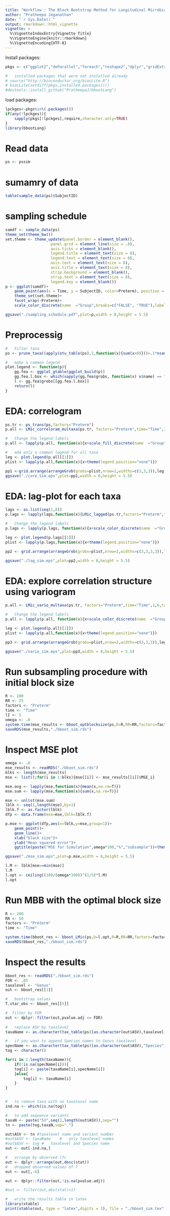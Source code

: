```yaml
---
title: "Workflow : The Block Bootstrap Method for Longitudinal Microbiome Data"
author: "Pratheepa Jeganathan"
date: "`r Sys.Date()`"
output: rmarkdown::html_vignette
vignette: >
  %\VignetteIndexEntry{Vignette Title}
  %\VignetteEngine{knitr::rmarkdown}
  %\VignetteEncoding{UTF-8}
---
```



Install packages: 
```r
pkgs <- c("ggplot2","doParallel","foreach","reshape2","dplyr","gridExtra","phyloseq","DESeq2","tidyr","BiocParallel","ggfortify","R.utils","edgeR","limma","ashr")

#   installed packages that were not installed already
# source("http://bioconductor.org/biocLite.R")
# biocLite(setdiff(pkgs,installed.packages()))
#devtools::install_github("PratheepaJ/bbootLong")
```

load packages:
```r
lpckges<-pkgs%in%(.packages())
if(any(!lpckges)){
    sapply(pkgs[!lpckges],require,character.only=TRUE)
}
library(bbootLong)
```

#   Read data
```r
ps <- pssim
```

#   sumamry of data

```r
table(sample_data(ps)$SubjectID)
```

#   sampling schedule

```r
samdf <- sample_data(ps)
theme_set(theme_bw())
set.theme <- theme_update(panel.border = element_blank(),
                    panel.grid = element_line(size = .8),
                    axis.ticks = element_blank(),
                    legend.title = element_text(size = 8),
                    legend.text = element_text(size = 6),
                    axis.text = element_text(size = 8),
                    axis.title = element_text(size = 8),
                    strip.background = element_blank(),
                    strip.text = element_text(size = 8),
                    legend.key = element_blank())
p <- ggplot(samdf)+
    geom_point(aes(x = Time, y = SubjectID, color=Preterm), position = position_jitter(width = .2,height = .1),size = 2,alpha=.8)+
    theme_set(set.theme)+
    facet_wrap(~Preterm)+
    scale_color_discrete(name  ="Group",breaks=c("FALSE", "TRUE"),labels=c("Term", "Preterm"))

ggsave("./sampling_schedule.pdf",plot=p,width = 8,height = 5.5)
```

#   Preprocessig
```r
#   Filter taxa
ps <- prune_taxa((apply(otu_table(ps),1,function(x){sum(x>0)}))>.1*nsamples(ps),ps)
```

```r
#   make a common legend
plot.legend <- function(p){
    gg.fea <- ggplot_gtable(ggplot_build(p))
    gg.fea.l.box <- which(sapply(gg.fea$grobs, function(x) x$name) == "guide-box")
    l <- gg.fea$grobs[[gg.fea.l.box]]
    return(l)
}
```

#   EDA: correlogram
```r
ps.tr <- ps_trans(ps,factors="Preterm") 
p.all <- LMic_correloram_multaxa(ps.tr, factors="Preterm",time="Time",1,6,taxlevel = "Genus")

#   Change the legend labels
p.all <- lapply(p.all, function(x){x+scale_fill_discrete(name  ="Group",breaks=c("FALSE", "TRUE"),labels=c("Term", "Preterm"))})

#   add only a common legend for all taxa
leg <- plot.legend(p.all[[1]])
plist <- lapply(p.all,function(x){x+theme(legend.position="none")})

pp1 <-grid.arrange(arrangeGrob(grobs=plist,nrow=2,widths=c(3,3,3)),leg,ncol=2,widths=c(10,2))
ggsave("./core_Sim.eps",plot=pp1,width = 8,height = 5.5)
```

#   EDA: lag-plot for each taxa
```r
lags <- as.list(seq(1,8))
p.lags <- lapply(lags,function(x){LMic_lagged(ps.tr,factors="Preterm",time="Time",taxon=1,x,taxlevel="Genus")})

#   Change the legend labels
p.lags <- lapply(p.lags, function(x){x+scale_color_discrete(name  ="Group",breaks=c("FALSE", "TRUE"),labels=c("Term", "Preterm"))})

leg <- plot.legend(p.lags[[1]])
plist <- lapply(p.lags,function(x){x+theme(legend.position="none")})

pp2 <- grid.arrange(arrangeGrob(grobs=plist,nrow=2,widths=c(3,3,3,3)),leg,ncol=2,widths=c(10,2))

ggsave("./lag_sim.eps",plot=pp2,width = 8,height = 5.5)

```

#   EDA: explore correlation structure using variogram
```r
p.all <- LMic_vario_multaxa(ps.tr, factors="Preterm",time="Time",1,6,taxlevel = "Genus")

#   Change the legend labels
p.all <- lapply(p.all, function(x){x+scale_color_discrete(name  ="Group",breaks=c("FALSE", "TRUE"),labels=c("Term", "Preterm "))})

leg <- plot.legend(p.all[[1]])
plist <- lapply(p.all,function(x){x+theme(legend.position="none")})

pp3 <- grid.arrange(arrangeGrob(grobs=plist,nrow=2,widths=c(3,3,3)),leg,ncol=2,widths=c(10,2))

ggsave("./vario_sim.eps",plot=pp3,width = 8,height = 5.5)
```

#   Run subsampling procedure with initial block size 
```r
R <- 100
RR <- 25
factors <- "Preterm"
time <- "Time"
lI <- 5
omega <- .6
system.time(mse_results <- bboot_optblocksize(ps,R=R,RR=RR,factors=factors,time=time,subjectidvar="SubjectID",lI=lI,omega=omega))
saveRDS(mse_results,"./bboot_sim.rds")
```

#   Inspect MSE plot
```r
omega <- .6
mse_results <- readRDS("./bboot_sim.rds")
blks <- length(mse_results)
mse <- list();for(i in 1:blks){mse[[i]] <- mse_results[[i]]$MSE_i}

mse.avg <- lapply(mse,function(x){mean(x,na.rm=T)})
mse.sum <- lapply(mse,function(x){sum(x,na.rm=T)})

mse <- unlist(mse.sum)
lblk <- seq(1,length(mse),by=1)
lblk.f <- as.factor(lblk)
dfp <- data.frame(mse=mse,lblk=lblk.f)

p.mse <- ggplot(dfp,aes(x=lblk,y=mse,group=1))+
    geom_point()+
    geom_line()+
    xlab("block size")+
    ylab("Mean squared error")+
    ggtitle(paste("MSE for Simulation",omega*100,"%","subsample"))+theme(plot.title = element_text(hjust = 0.5))

ggsave("./mse_sim.eps",plot=p.mse,width = 8,height = 5.5)

l.M <- lblk[mse==min(mse)]
l.M
l.opt <- ceiling((100/(omega*100))^(1/5)*l.M) 
l.opt
```

#   Run MBB with the optimal block size
```r
R <- 200
RR <- 50
factors <- "Preterm"
time <- "Time"

system.time(bboot_res <- bboot_LMic(ps,b=l.opt,R=R,RR=RR,factors=factors,time=time))
saveRDS(bboot_res,"./bboot_sim.rds")
```

#   Inspect the results

```r
bboot_res <- readRDS("./bboot_sim.rds")
FDR <- .05
taxalevel <- "Genus"
out <- bboot_res[[1]] 

#   bootstrap values
T.star_obs <- bboot_res[[5]] 

#  filter by FDR
out <- dplyr::filter(out,pvalue.adj <= FDR)
   
#   replace ASV by taxalevel
taxaName <- as.character(tax_table(ps)[as.character(out$ASV),taxalevel])

#   if you want to append Species names to Genus taxalevel
specName <- as.character(tax_table(ps)[as.character(out$ASV),"Species"])
tog <- character()

for(i in 1:length(taxaName)){
    if(!is.na(specName[i])){
    tog[i] <- paste(taxaName[i],specName[i])
    }else{
        tog[i] <- taxaName[i]
    }
}


#   to remove taxa with no taxalevel name
ind.na <- which(is.na(tog))

#   to add sequence variants
taxaN <- paste("SV",seq(1,length(out$ASV)),sep="")
tn <- paste(tog,taxaN,sep=".")

out$ASV <- tn #taxalevel name and variant number
#out$ASV <- taxaName    #   only taxalevel names
#out$ASV <- tog #   taxalevel and Species name
out <- out[-ind.na,]

#   arrange by observed lfc
out <- dplyr::arrange(out,desc(stat))
#   dropped observed values of T
out <- out[,-6]

out <- dplyr::filter(out,!is.na(pvalue.adj))

#out <- filter(out,abs(stat)>1)

#   write the results table in latex
library(xtable)
print(xtable(out, type = "latex",digits = 3), file = "./bboot_sim.tex")
```

